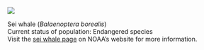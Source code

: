 ![](images/whales/Seiwhale.png)

Sei whale (*Balaenoptera borealis*)\
Current status of population: Endangered species\
Visit the [sei whale page](https://www.fisheries.noaa.gov/species/sei-whale) on NOAA's website for more information.
